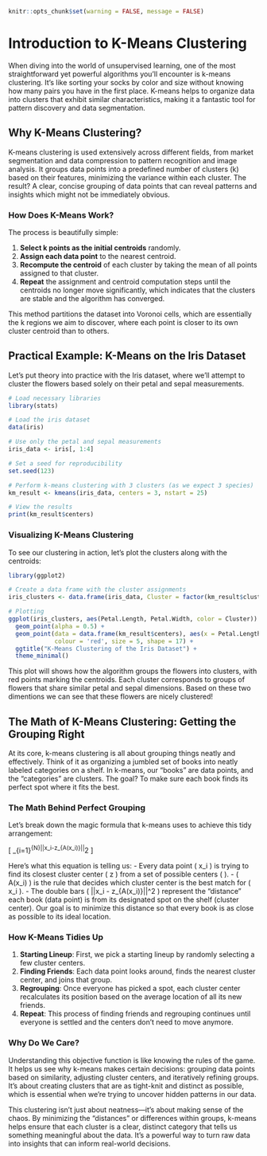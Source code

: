 ```r
knitr::opts_chunk$set(warning = FALSE, message = FALSE) 
```

# Introduction to K-Means Clustering

When diving into the world of unsupervised learning, one of the most straightforward yet powerful algorithms you'll encounter is k-means clustering. It’s like sorting your socks by color and size without knowing how many pairs you have in the first place. K-means helps to organize data into clusters that exhibit similar characteristics, making it a fantastic tool for pattern discovery and data segmentation.

## Why K-Means Clustering?

K-means clustering is used extensively across different fields, from market segmentation and data compression to pattern recognition and image analysis. It groups data points into a predefined number of clusters (k) based on their features, minimizing the variance within each cluster. The result? A clear, concise grouping of data points that can reveal patterns and insights which might not be immediately obvious.

### How Does K-Means Work?

The process is beautifully simple:

1. **Select k points as the initial centroids** randomly.
2. **Assign each data point** to the nearest centroid.
3. **Recompute the centroid** of each cluster by taking the mean of all points assigned to that cluster.
4. **Repeat** the assignment and centroid computation steps until the centroids no longer move significantly, which indicates that the clusters are stable and the algorithm has converged.

This method partitions the dataset into Voronoi cells, which are essentially the k regions we aim to discover, where each point is closer to its own cluster centroid than to others.

## Practical Example: K-Means on the Iris Dataset

Let’s put theory into practice with the Iris dataset, where we'll attempt to cluster the flowers based solely on their petal and sepal measurements.

```r
# Load necessary libraries
library(stats)

# Load the iris dataset
data(iris)

# Use only the petal and sepal measurements
iris_data <- iris[, 1:4]

# Set a seed for reproducibility
set.seed(123)

# Perform k-means clustering with 3 clusters (as we expect 3 species)
km_result <- kmeans(iris_data, centers = 3, nstart = 25)

# View the results
print(km_result$centers)
```

### Visualizing K-Means Clustering

To see our clustering in action, let’s plot the clusters along with the centroids:

```r
library(ggplot2)

# Create a data frame with the cluster assignments
iris_clusters <- data.frame(iris_data, Cluster = factor(km_result$cluster))

# Plotting
ggplot(iris_clusters, aes(Petal.Length, Petal.Width, color = Cluster)) +
  geom_point(alpha = 0.5) + 
  geom_point(data = data.frame(km_result$centers), aes(x = Petal.Length, y = Petal.Width), 
             colour = 'red', size = 5, shape = 17) +
  ggtitle("K-Means Clustering of the Iris Dataset") +
  theme_minimal()

```

This plot will shows how the algorithm groups the flowers into clusters, with red points marking the centroids. Each cluster corresponds to groups of flowers that share similar petal and sepal dimensions. Based on these two dimentions we can see that these flowers are nicely clustered!



## The Math of K-Means Clustering: Getting the Grouping Right

At its core, k-means clustering is all about grouping things neatly and effectively. Think of it as organizing a jumbled set of books into neatly labeled categories on a shelf. In k-means, our "books" are data points, and the "categories" are clusters. The goal? To make sure each book finds its perfect spot where it fits the best.

### The Math Behind Perfect Grouping

Let's break down the magic formula that k-means uses to achieve this tidy arrangement:

\[ \text{arg } \underset{\mathcal{Z}, A}{\text{ min }}\sum_{i=1}^{N}||x_i-z_{A(x_i)}||^2 \]

Here's what this equation is telling us:
- Every data point \( x_i \) is trying to find its closest cluster center \( z \) from a set of possible centers \( \mathcal{Z} \).
- \( A(x_i) \) is the rule that decides which cluster center is the best match for \( x_i \).
- The double bars \( ||x_i - z_{A(x_i)}||^2 \) represent the "distance" each book (data point) is from its designated spot on the shelf (cluster center). Our goal is to minimize this distance so that every book is as close as possible to its ideal location.

### How K-Means Tidies Up

1. **Starting Lineup**: First, we pick a starting lineup by randomly selecting a few cluster centers.
2. **Finding Friends**: Each data point looks around, finds the nearest cluster center, and joins that group.
3. **Regrouping**: Once everyone has picked a spot, each cluster center recalculates its position based on the average location of all its new friends.
4. **Repeat**: This process of finding friends and regrouping continues until everyone is settled and the centers don’t need to move anymore.

### Why Do We Care?

Understanding this objective function is like knowing the rules of the game. It helps us see why k-means makes certain decisions: grouping data points based on similarity, adjusting cluster centers, and iteratively refining groups. It’s about creating clusters that are as tight-knit and distinct as possible, which is essential when we’re trying to uncover hidden patterns in our data.

This clustering isn’t just about neatness—it’s about making sense of the chaos. By minimizing the "distances" or differences within groups, k-means helps ensure that each cluster is a clear, distinct category that tells us something meaningful about the data. It’s a powerful way to turn raw data into insights that can inform real-world decisions.
